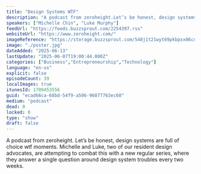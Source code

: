 ```yaml
---
title: "Design Systems WTF"
description: "A podcast from zeroheight.Let’s be honest, design systems are full of choice wtf moments. Michelle and Luke, two of our resident design advocates, are attempting to combat this with a new regular series, where they answer a single question around design system troubles every two weeks."
speakers: ["Michelle Chin", "Luke Murphy"]
feedUrl: "https://feeds.buzzsprout.com/2254397.rss"
websiteUrl: "https://www.zeroheight.com/"
imageReference: "https://storage.buzzsprout.com/548j1t21wyt69pkbpxx06cq2bj7f?.jpg"
image: "./poster.jpg"
dateAdded: "2025-06-13"
lastUpdate: "2025-06-07T19:00:44.000Z"
categories: ["Business","Entrepreneurship","Technology"]
language: "en-us"
explicit: false
episodeCount: 39
localImages: true
itunesId: 1709453556
guid: "ecad66ca-68bd-54f9-a506-96077763ec60"
medium: "podcast"
dead: 0
locked: 0
type: "show"
draft: false
---
```


A podcast from zeroheight. Let’s be honest, design systems are full of choice wtf moments. Michelle and Luke, two of our resident design advocates, are attempting to combat this with a new regular series, where they answer a single question around design system troubles every two weeks.
